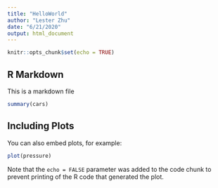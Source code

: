 ---
title: "HelloWorld"
author: "Lester Zhu"
date: "6/21/2020"
output: html_document
---

```{r setup, include=FALSE}
knitr::opts_chunk$set(echo = TRUE)
```

## R Markdown
This is a markdown file

```{r cars}
summary(cars)
```

## Including Plots

You can also embed plots, for example:

```{r pressure, echo=FALSE}
plot(pressure)
```

Note that the `echo = FALSE` parameter was added to the code chunk to prevent printing of the R code that generated the plot.
